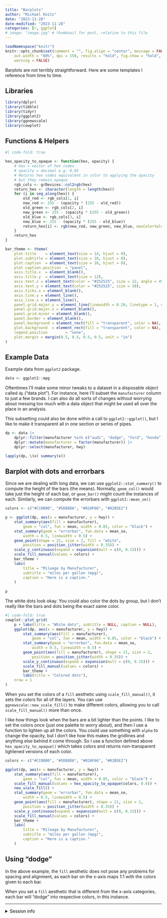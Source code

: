 ```yaml
---
title: "Barplots"
author: "Michael Knitz"
date: "2023-11-28"
date-modified: "2023-11-28"
categories: [r, ggplot]
# image: "image.jpg" # thumbnail for post, relative to this file
---
```


```r
loadNamespace("knitr")
knitr::opts_chunk$set(comment = "", fig.align = "center", message = FALSE,
    out.width = "80%", dpi = 150, results = "hold", fig.show = "hold",
    warning = FALSE)
```

Barplots are not terribly straightforward. Here are some templates I reference from time to time.

## Libraries

```r
library(dplyr)
library(tibble)
library(tidyr)
library(ggplot2)
library(ggnewscale)
library(cowplot)
```

## Functions & Helpers

```r
#| code-fold: true

hex_opacity_to_opaque <- function(hex, opacity) {
    # hex = vector of hex codes
    # opacity = decimal e.g. 0.65
    # Returns hex codes equivalent in color to applying the opacity
    # but they remain opaque
    rgb_cols <- grDevices::col2rgb(hex)
    return_hex <- character(length = length(hex))
    for (i in seq_along(hex)) {
        old_red <- rgb_cols[1, i]
        new_red <- 255 - (opacity * (255 - old_red))
        old_green <- rgb_cols[2, i]
        new_green <- 255 - (opacity * (255 - old_green))
        old_blue <- rgb_cols[3, i]
        new_blue <- 255 - (opacity * (255 - old_blue))
        return_hex[i] <- rgb(new_red, new_green, new_blue, maxColorValue = 255)
    }
    return_hex
}

bar_theme <- theme(
    plot.title    = element_text(size = 14, hjust = 0),
    plot.subtitle = element_text(size = 10, hjust = 0),
    plot.caption  = element_text(size = 10, hjust = 0),
    plot.caption.position  = "panel",
    axis.title.x  = element_blank(),
    axis.title.y  = element_text(size = 12),
    axis.text.x = element_text(color = "#252525", size = 12, angle = 45, hjust = 1),
    axis.text.y = element_text(color = "#252525", size = 10),
    axis.ticks.x = element_blank(),
    axis.line.y = element_line(),
    axis.line.x = element_line(),
    panel.grid.major.y = element_line(linewidth = 0.20, linetype = 1, color = "black"),
    panel.grid.major.x = element_blank(),
    panel.grid.minor = element_blank(),
    panel.border = element_blank(),
    panel.background = element_rect(fill = "transparent", color = NA),
    plot.background  = element_rect(fill = "transparent", color = NA),
    legend.position        = "none",
    plot.margin = margin(0.5, 0.5, 0.5, 0.5, unit = "in")
)
```

## Example Data

Example data from `ggplot2` package.

```r
data <- ggplot2::mpg
```

Oftentimes I'll make some minor tweaks to a dataset in a disposable object called `dp` ("data plot"). For instance, here I'll subset the `manufacturer` column to just a few brands. I can also do all sorts of changes without worrying about messing too much with a data object that might be used all over the place in an analysis.

This subsetting could also be done within a call to `ggplot2::ggplot()`, but I like to make it transparent all in one section or series of pipes.

```r
dp <- data |>
    dplyr::filter(manufacturer %in% c("audi", "dodge", "ford", "honda")) |>
    dplyr::mutate(manufacturer = factor(manufacturer)) |>
    dplyr::select(manufacturer, hwy)

lapply(dp, \(x) summary(x))
```

## Barplot with dots and errorbars

Since we are dealing with long data, we can use `ggplot2::stat_summary()` to compute the height of the bars (the means). Normally, `geom_col()` would take just the height of each bar, or `geom_bar()` might count the instances of each. Similarly, we can compute the errorbars with `ggplot2::mean_se()`

```r
colors <- c("#CC0B00", "#5D88DA", "#02AF66", "#02B5E2")

p <- ggplot(dp, aes(x = manufacturer, y = hwy)) +
    stat_summary(aes(fill = manufacturer),
        geom = "col", fun = mean, width = 0.85, color = "black") +
    stat_summary(geom = "errorbar", fun.data = mean_se,
        width = 0.5, linewidth = 0.5) +
    geom_point(shape = 21, size = 2, fill = "white",
        position = position_jitter(width = 0.35)) +
    scale_y_continuous(expand = expansion(mult = c(0, 0.15))) +
    scale_fill_manual(values = colors) +
    bar_theme +
    labs(
        title = "Mileage by Manufacturer",
        subtitle = "miles per gallon (mpg)",
        caption = "Here is a caption."
    )
    
p
```

The white dots look okay. You could also color the dots by group, but I don't really like the bars and dots being the exact same color.

```r
#| code-fold: true
cowplot::plot_grid(
    p + labs(title = "White dots", subtitle = NULL, caption = NULL),
    ggplot(dp, aes(x = manufacturer, y = hwy)) +
        stat_summary(aes(fill = manufacturer),
            geom = "col", fun = mean, width = 0.85, color = "black") +
        stat_summary(geom = "errorbar", fun.data = mean_se,
            width = 0.5, linewidth = 0.5) +
        geom_point(aes(fill = manufacturer), shape = 21, size = 2,
            position = position_jitter(width = 0.35)) +
        scale_y_continuous(expand = expansion(mult = c(0, 0.15))) +
        scale_fill_manual(values = colors) +
        bar_theme +
        labs(title = "Colored dots"),
    nrow = 1
)
```

When you set the colors of a `fill` aesthetic using `scale_fill_manual()`, it sets the colors for all of the layers. You can use `ggnewscale::new_scale_fill()` to make different colors, allowing you to call `scale_fill_manual()` more than once.

I like how things look when the bars are a bit lighter than the points. I like to set the colors once (just one palette to worry about), and then I use a function to lighten up all the colors. You could use something with `alpha` to change the opacity, but I don't like how this makes the gridlines and anything else behind it come through. So I use a function defined above `hex_opacity_to_opaque()` which takes colors and returns non-transparent lightened versions of each color.

```r

colors <- c("#CC0B00", "#5D88DA", "#02AF66", "#02B5E2")

ggplot(dp, aes(x = manufacturer, y = hwy)) +
    stat_summary(aes(fill = manufacturer),
        geom = "col", fun = mean, width = 0.85, color = "black") +
    scale_fill_manual(values = hex_opacity_to_opaque(colors, 0.6)) +
    new_scale_fill() +
    stat_summary(geom = "errorbar", fun.data = mean_se,
        width = 0.5, linewidth = 0.5) +
    geom_point(aes(fill = manufacturer), shape = 21, size = 2,
        position = position_jitter(width = 0.35)) +
    scale_y_continuous(expand = expansion(mult = c(0, 0.15))) +
    scale_fill_manual(values = colors) +
    bar_theme +
    labs(
        title = "Mileage by Manufacturer",
        subtitle = "miles per gallon (mpg)",
        caption = "Here is a caption."
    )
```

## Using "dodge"

In the above example, the `fill` aesthetic does not pose any problems for spacing and alignment, as each bar on the x-axis maps 1:1 with the colors given to each bar.

When you set a `fill` aesthetic that is different from the x-axis categories, each bar will "dodge" into respective colors, in this instance.

---------------------

<details style="margin-bottom:10px;">
<summary style="color:black;">
Session info
</summary>

```r
print(sessioninfo::session_info())
```

</details>